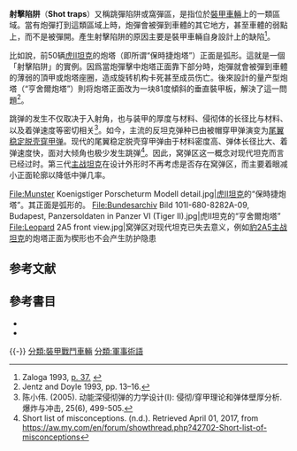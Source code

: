 '''射擊陷阱'''（'''Shot traps'''）又稱跳彈陷阱或窩彈區，是指位於[[裝甲車輛|裝甲車輛]]上的一類區域。當有炮彈打到這類區域上時，炮彈會被彈到車體的其它地方，甚至車體的弱點上，而不是被彈開。產生射擊陷阱的原因主要是裝甲車輛自身設計上的缺陷<ref>Zaloga 1993, [http://books.google.co.uk/books?id=IULV2RLYahkC&pg=PA37 p. 37.] {{Wayback|url=http://books.google.co.uk/books?id=IULV2RLYahkC&pg=PA37 |date=20150208073526 }}</ref>。

比如說，前50辆[[虎II坦克|虎II坦克]]的炮塔（即所谓“保時捷炮塔”）正面是弧形。這就是一個「射擊陷阱」的實例。因爲當炮彈擊中炮塔正面靠下部分時，炮彈就會被彈到車體的薄弱的頂甲或炮塔座圈，造成旋转机构卡死甚至成员伤亡。後來設計的量产型炮塔（“亨舍爾炮塔”）則将炮塔正面改为一块81度傾斜的垂直裝甲板，解決了這一問題<ref>Jentz and Doyle 1993, pp. 13–16.</ref>。

跳弹的发生不仅取决于入射角，也与装甲的厚度与材料、侵彻体的长径比与材料、以及着弹速度等密切相关<ref>陈小伟. (2005). 动能深侵彻弹的力学设计(I): 侵彻/穿甲理论和弹体壁厚分析. 爆炸与冲击, 25(6), 499-505.</ref>。如今，主流的反坦克弹种已由被帽穿甲弹演变为[[尾翼稳定脱壳穿甲弹|尾翼稳定脱壳穿甲弹]]。现代的尾翼稳定脱壳穿甲弹由于材料密度高、弹体长径比大、着弹速度快，面对大倾角也极少发生跳弹<ref>Short list of misconceptions. (n.d.). Retrieved April 01, 2017, from https://aw.my.com/en/forum/showthread.php?42702-Short-list-of-misconceptions</ref>。因此，窝弹区这一概念对现代坦克而言已经过时。第三代[[主战坦克|主战坦克]]在设计外形时不再考虑是否存在窝弹区，而主要着眼减小正面轮廓以降低中弹几率。

<gallery widths=210px>
File:Munster Koenigstiger Porscheturm Modell detail.jpg|[[虎II坦克|虎II坦克]]的“保時捷炮塔”。其正面是弧形的。
File:Bundesarchiv Bild 101I-680-8282A-09, Budapest, Panzersoldaten in Panzer VI (Tiger II).jpg|虎II坦克的“亨舍爾炮塔”
File:Leopard 2A5 front view.jpg|窝弹区对现代坦克已失去意义，例如[[豹2型坦克|豹2A5主战坦克]]的炮塔正面为楔形也不会产生防护隐患
</gallery>

== 参考文献 ==
<references />

==參考書目==
{{refbegin}}
*{{cite book | last1 = Jentz |first1 = Thomas |last2 = Doyle |first2= Hilary |title= Kingtiger Heavy Tank, 1942-45 |publisher= Osprey |location= London |year=1993 |isbn=1-85532-282-X }}
*{{cite book | last = Zaloga | first = Steven | title = Sherman Medium Tank 1942-1945 | publisher = Osprey Publishing (UK) | location = City | year = 1993 | isbn = 978-1-85532-296-7 }}
{{refend}}

{{-}}
[[分類:裝甲戰鬥車輛|分類:裝甲戰鬥車輛]]
[[分類:軍事術語|分類:軍事術語]]